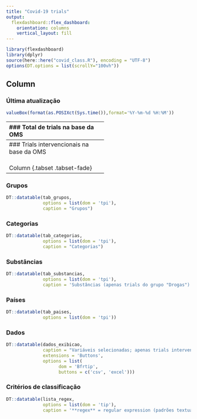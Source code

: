 ```yaml
---
title: "Covid-19 trials"
output: 
  flexdashboard::flex_dashboard:
    orientation: columns
    vertical_layout: fill
---
```


```r
library(flexdashboard)
library(dplyr)
source(here::here("covid_class.R"), encoding = "UTF-8")
options(DT.options = list(scrollY="100vh"))
```

Column {.sidebar}
-------------------------------------
### Última atualização
```r
valueBox(format(as.POSIXct(Sys.time()),format='%Y-%m-%d %H:%M'))
```

<!-- ------------------------------------- -->
<!-- ### Trials na base americana -->
<!-- ```{r} -->
<!-- valueBox(nrow(eua)) -->
<!-- ``` -->

-------------------------------------
### Total de trials na base da OMS
```r
valueBox(nrow(dados_oms_tudo))  
```
  
Link para dados completos: <https://www.who.int/ictrp/COVID19-web.csv>

-------------------------------------
### Trials intervencionais na base da OMS
```r
valueBox(nrow(dados_oms))
```
<!-- ### Trials na base da China -->
<!-- ```{r} -->
<!-- valueBox(nrow(china)) -->
<!-- ``` -->

<!-- Extraidos da base da OMS + busca por outros mais recentes  -->

<!-- ### Protocolos na base da União Europeia -->
<!-- ```{r} -->
<!-- valueBox(nrow(eu_data)) -->
<!-- ``` -->

<!-- Um trial pode ter protocolos diferentes em cada país participante -->


Column {.tabset .tabset-fade}
-------------------------------------
### Grupos
```r
DT::datatable(tab_grupos,
              options = list(dom = 'tpi'),
              caption = "Grupos")
```

### Categorias
```r
DT::datatable(tab_categorias,
              options = list(dom = 'tpi'),
              caption = "Categorias")
```

### Substâncias
```r
DT::datatable(tab_substancias,
              options = list(dom = 'tpi'),
              caption = 'Substâncias (apenas trials do grupo "Drogas")')
```

### Países
```r
DT::datatable(tab_paises,
              options = list(dom = 'tpi'))
```

### Dados 

```r
DT::datatable(dados_exibicao,
              caption = "Variáveis selecionadas; apenas trials intervencionais",
              extensions = 'Buttons',
              options = list(
                    dom = 'Bfrtip',
                    buttons = c('csv', 'excel')))
```

### Critérios de classificação 

```r
DT::datatable(lista_regex,
              options = list(dom = 'tip'),
              caption = '**regex** = regular expression (padrões textuais); **variavel** = onde o padrão é buscado: Intervention ou Scientific title+Intervention ("concat")')
```




<!-- ### Drogas EUA  -->

<!-- ```{r} -->
<!-- DT::datatable(drugs_grupos_count,   -->
<!--               extensions = 'Buttons', -->
<!--               options = list( -->
<!--                     dom = 'Bfrtip', -->
<!--                     buttons = c('csv', 'excel')) -->
<!--               ) -->
<!-- ```    -->

<!-- ### Nomes de substâncias UE -->

<!-- ```{r} -->
<!-- DT::datatable(eu_substance_count,   -->
<!--               extensions = 'Buttons', -->
<!--               options = list( -->
<!--                     dom = 'Bfrtip', -->
<!--                     buttons = c('csv', 'excel')) -->
<!--               ) -->
<!-- ``` -->


<!-- ### Dados EUA -->

<!-- ```{r} -->
<!-- DT::datatable(eua, filter = "top",   -->
<!--               extensions = 'Buttons', -->
<!--               options = list( -->
<!--                     dom = 'Bfrtip', -->
<!--                     buttons = c('csv', 'excel')) -->
<!--               ) -->
<!-- ```    -->

<!-- ### Dados China -->
<!-- ```{r} -->
<!-- DT::datatable(china, filter = "top", -->
<!--               extensions = 'Buttons', -->
<!--               options = list( -->
<!--                     dom = 'Bfrtip', -->
<!--                     buttons = c('csv', 'excel')) -->
<!--               ) -->
<!-- ``` -->

<!-- ### Dados UE -->
<!-- ```{r} -->
<!-- DT::datatable(eu_data, filter = "top",   -->
<!--               extensions = 'Buttons', -->
<!--               options = list( -->
<!--                     dom = 'Bfrtip', -->
<!--                     buttons = c('csv', 'excel')) -->
<!--               ) -->
<!-- ```    -->


<!-- ### Dados OMS -->

<!-- ```{r} -->
<!-- DT::datatable(select(oms, -`Inclusion Criteria`, -`Exclusion Criteria`),  -->
<!--               filter = "top",   -->
<!--               extensions = 'Buttons', -->
<!--               options = list( -->
<!--                     dom = 'Bfrtip', -->
<!--                     buttons = c('csv', 'excel')) -->
<!--               ) -->
<!-- ``` -->

